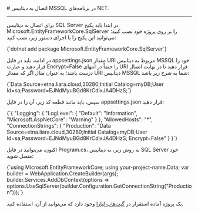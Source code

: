 

<Layout>
<Head>
<title>مستندات اتصال به دیتابیس MSSQL در NET. - لیارا</title>
<meta property="og:title" content="مستندات خدمات رایانش ابری لیارا" />
<meta property="og:description" content="مستندات مربوط به نحوه اتصال به دیتابیس  MSSQL یا Microsoft SQL Server در فریم‌ورک دات‌نت در لیارا"  />
<meta property="og:image" content="https://files.liara.ir/liara/logos/liara-poster.jpg" />
</Head>
# اتصال به دیتابیس MSSQL در برنامه‌های NET.
<hr className="mb-2" />

برای اتصال به دیتابیس SQL Server در ابتدا باید پکیج <Important>Microsoft.EntityFrameworkCore.SqlServer</Important> را بر روی پروژه خود نصب کنید؛ می‌توانید این پکیج را با اجرای دستور زیر، نصب کنید:

<div className="h-2" />
    <div dir='ltr'>
    <Highlight className="bash">
        {`dotnet add package Microsoft.EntityFrameworkCore.SqlServer`}
    </Highlight>
    </div>
<div className="h-2" />

در ادامه، باید در فایل <Important>appsettings.json</Important> مقدار URI مربوط به دیتابیس MSSQL خود را قرار دهید و عبارت <Important>Encrypt=False</Important> را حتماً در انتهای URI قرار دهید تا در نهایت اتصال درست باشد؛ به عنوان مثال اگر که مقدار URI دیتابیس MSSQL شما به شرح زیر باشد:

<div className="h-2" />
    <div dir='ltr'>
    <Highlight className="python">
        {`Data Source=etna.liara.cloud,30280;Initial Catalog=myDB;User Id=sa;Password=EJNdMyuBGd8KrCdixJA4DHzS;`}
    </Highlight>
    </div>
<div className="h-2" />

سپس، باید مانند قطعه کد زیر، آن را در فایل <Important>appsettings.json</Important> قرار دهید:

<div className="h-2" />
    <div dir='ltr'>
    <Highlight className="dotnet">
        {`{
  "Logging": {
    "LogLevel": {
      "Default": "Information",
      "Microsoft.AspNetCore": "Warning"
    }
  },
  "AllowedHosts": "*",
  "ConnectionStrings": {
    "Production": "Data Source=etna.liara.cloud,30280;Initial Catalog=myDB;User Id=sa;Password=EJNdMyuBGd8KrCdixJA4DHzS; Encrypt=False"
    }
}`}
    </Highlight>
    </div>
<div className="h-2" />

اکنون، می‌توانید در فایل <Important>Program.cs</Important>، به روش زیر، به دیتابیس SQL Server خود متصل شوید:

<div className="h-2" />
    <div dir='ltr'>
    <Highlight className="bash">
        {`using Microsoft.EntityFrameworkCore;
using your-project-name.Data;
var builder = WebApplication.CreateBuilder(args);
builder.Services.AddDbContext<your-db-Context>(options =>
  options.UseSqlServer(builder.Configuration.GetConnectionString("Production")));`}
    </Highlight>
    </div>
<div className="h-2" />

<Alert variant="success">
<p>
یک پروژه آماده استقرار در <a href="https://github.com/liara-cloud/dotnet-getting-started/tree/ef-core" className="text-[#2196f3] ">گیت‌هاب لیارا</a> وجود دارد که می‌توانید از آن، استفاده کنید.

</p>
</Alert>

</Layout>